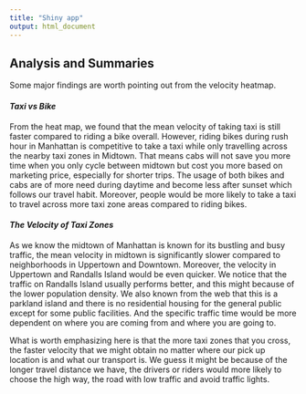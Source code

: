 ```yaml
---
title: "Shiny app"
output: html_document
---
```

  

 
## Analysis and Summaries  

Some major findings are worth pointing out from the velocity heatmap.   

#### ***Taxi vs Bike***   
  
From the heat map, we found that the mean velocity of taking taxi is still faster compared to riding a bike overall. However, riding bikes during rush hour in Manhattan is competitive to take a taxi while only travelling across the nearby taxi zones in Midtown. That means cabs will not save you more time when you only cycle between midtown but cost you more based on marketing price, especially for shorter trips. The usage of both bikes and cabs are of more need during daytime and become less after sunset which follows our travel habit. Moreover, people would be more likely to take a taxi to travel across more taxi zone areas compared to riding bikes.   
  
#### ***The Velocity of Taxi Zones***  
  
As we know the midtown of Manhattan is known for its bustling and busy traffic, the mean velocity in midtown is significantly slower compared to neighborhoods in Uppertown and Downtown. Moreover, the velocity in Uppertown and Randalls Island would be even quicker. We notice that the traffic on Randalls Island usually performs better, and this might because of the lower population density. We also known from the web that this is a parkland island and there is no residential housing for the general public except for some public facilities. And the specific traffic time would be more dependent on where you are coming from and where you are going to.
  
What is worth emphasizing here is that the more taxi zones that you cross, the faster velocity that we might obtain no matter where our pick up location is and what our transport is. We guess it might be because of the longer travel distance we have, the drivers or riders would more likely to choose the high way, the road with low traffic and avoid traffic lights.   
